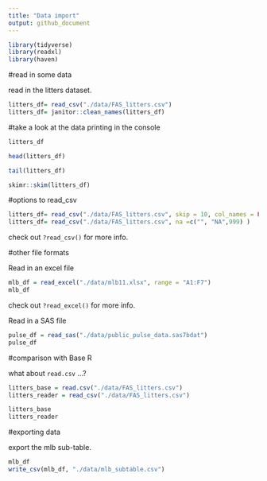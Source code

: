 ```yaml
---
title: "Data import"
output: github_document
---
```


```r
library(tidyverse)
library(readxl)
library(haven)
```


#read in some data

read in the litters dataset.
```r
litters_df= read_csv("./data/FAS_litters.csv")
litters_df= janitor::clean_names(litters_df)

```


#take a look at the data
printing in the console

```r
litters_df
```


```r
head(litters_df)
```


```r
tail(litters_df)
```

```r
skimr::skim(litters_df)
```


#options to read_csv

```r
litters_df= read_csv("./data/FAS_litters.csv", skip = 10, col_names = FALSE)
litters_df= read_csv("./data/FAS_litters.csv", na =c("", "NA",999) )
```
check out `?read_csv()` for more info.


#other file formats

Read in an excel file

```r
mlb_df = read_excel("./data/mlb11.xlsx", range = "A1:F7")
mlb_df
```

check out `?read_excel()` for more info.


Read in a SAS file

```r
pulse_df = read_sas("./data/public_pulse_data.sas7bdat")
pulse_df
```


#comparison with Base R

what about `read.csv` ...?

```r
litters_base = read.csv("./data/FAS_litters.csv")
litters_reader = read_csv("./data/FAS_litters.csv")

litters_base
litters_reader
```

#exporting data

export the mlb sub-table.

```r
mlb_df
write_csv(mlb_df, "./data/mlb_subtable.csv")
```





